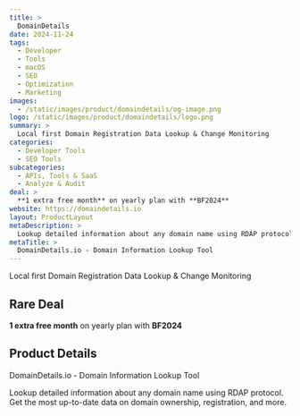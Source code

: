 ```yaml
---
title: >
  DomainDetails
date: 2024-11-24
tags:
  - Developer
  - Tools
  - macOS
  - SEO
  - Optimization
  - Marketing
images:
  - /static/images/product/domaindetails/og-image.png
logo: /static/images/product/domaindetails/logo.png
summary: >
  Local first Domain Registration Data Lookup & Change Monitoring
categories:
  - Developer Tools
  - SEO Tools
subcategories:
  - APIs, Tools & SaaS
  - Analyze & Audit
deal: >
  **1 extra free month** on yearly plan with **BF2024**
website: https://domaindetails.io
layout: ProductLayout
metaDescription: >
  Lookup detailed information about any domain name using RDAP protocol. Get the most up-to-date data on domain ownership, registration, and more.
metaTitle: >
  DomainDetails.io - Domain Information Lookup Tool
---
```

Local first Domain Registration Data Lookup & Change Monitoring

## Rare Deal

**1 extra free month** on yearly plan with **BF2024**

## Product Details
DomainDetails.io - Domain Information Lookup Tool

Lookup detailed information about any domain name using RDAP protocol. Get the most up-to-date data on domain ownership, registration, and more.
